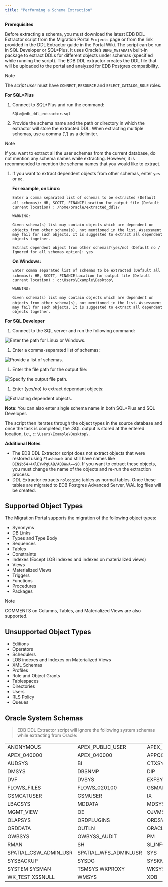 ```yaml
---
title: "Performing a Schema Extraction"
---
```


<div id="mp_schema_extraction" class="registered_link"></div>


**Prerequisites**

Before extracting a schema, you must download the latest EDB DDL Extractor script from the Migration Portal `Projects` page or from the link provided in the DDL Extractor guide in the Portal Wiki. The script can be run in SQL Developer or SQL\*Plus. It uses Oracle’s `DBMS_METADATA` built-in package to extract DDLs for different objects under schemas (specified while running the script). The EDB DDL extractor creates the DDL file that will be uploaded to the portal and analyzed for EDB Postgres compatibility.

<div class="note">

<div class="title">

Note

</div>

The *script user* must have `CONNECT`, `RESOURCE` and `SELECT_CATALOG_ROLE` roles.

</div>

**For SQL\*Plus**

1.  Connect to SQL\*Plus and run the command:

    `SQL>@edb_ddl_extractor.sql`

2.  Provide the schema name and the path or directory in which the extractor will store the extracted DDL. When extracting multiple schemas, use a comma (‘,’) as a delimiter.

<div class="note">

<div class="title">

Note

</div>

If you want to extract all the user schemas from the current database, do not mention any schema names while extracting. However, it is recommended to mention the schema names that you would like to extract.

</div>

1.  If you want to extract dependent objects from other schemas, enter `yes` or `no`.

    **For example, on Linux:**

    `Enter a comma separated list of schemas to be extracted (Default all schemas): HR, SCOTT, FINANCE` `Location for output file (Default current location) : /home/oracle/extracted_ddls/`

    `WARNING:`

    `Given schema(s) list may contain objects which are dependent on objects from other schema(s), not mentioned in the list.` `Assessment may fail for such objects. It is suggested to extract all dependent objects together.`

    `Extract dependent object from other schemas?(yes/no) (Default no / Ignored for all schemas option): yes`

    **On Windows:**

    `Enter comma separated list of schemas to be extracted (Default all schemas): HR, SCOTT, FINANCE` `Location for output file (Default current location) : c:\Users\Example\Desktop\`

    `WARNING:`

    `Given schema(s) list may contain objects which are dependent on objects from other schema(s), not mentioned in the list.` `Assessment may fail for such objects. It is suggested to extract all dependent objects together.`

**For SQL Developer**

1.  Connect to the SQL server and run the following command:

![*Enter the path for Linux or Windows.*](../images/mp_schema_extraction_paths.png)

1.  Enter a comma-separated list of schemas:

![*Provide a list of schemas.*](../images/mp_schema_extraction_list.png)

1.  Enter the file path for the output file:

![*Specify the output file path.*](../images/mp_schema_extraction_target.png)

1.  Enter (yes/no) to extract dependant objects:

![*Extracting dependent objects.*](../images/mp_schema_dependent_objects.png)

**Note**: You can also enter single schema name in both SQL\*Plus and SQL Developer.

The script then iterates through the object types in the source database and once the task is completed, the .SQL output is stored at the entered location, i.e., `c:\Users\Example\Desktop\`.

**Additional Notes**

-   The EDB DDL Extractor script does not extract objects that were restored using `Flashback` and still have names like `BIN$b54+4XlEYwPgUAB/AQBWwA==$0`. If you want to extract these objects, you must change the name of the objects and re-run the extraction process.
-   DDL Extractor extracts `nologging` tables as normal tables. Once these tables are migrated to EDB Postgres Advanced Server, WAL log files will be created.





## Supported Object Types

The Migration Portal supports the migration of the following object types:

-   Synonyms
-   DB Links
-   Types and Type Body
-   Sequences
-   Tables
-   Constraints
-   Indexes (Except LOB indexes and indexes on materialized views)
-   Views
-   Materialized Views
-   Triggers
-   Functions
-   Procedures
-   Packages

<div class="note">

<div class="title">

Note

</div>

COMMENTS on Columns, Tables, and Materialized Views are also supported.

</div>

## Unsupported Object Types

-   Editions
-   Operators
-   Schedulers
-   LOB indexes and Indexes on Materialized Views
-   XML Schemas
-   Profiles
-   Role and Object Grants
-   Tablespaces
-   Directories
-   Users
-   RLS Policy
-   Queues

## Oracle System Schemas

> EDB DDL Extractor script will ignore the following system schemas while extracting from Oracle:

|                          |                          |                      |
|--------------------------|--------------------------|----------------------|
| ANONYMOUS                | APEX\_PUBLIC\_USER       | APEX\_030200         |
| APEX\_040000             | APEX\_040000             | APPQOSSYS            |
| AUDSYS                   | BI                       | CTXSYS               |
| DMSYS                    | DBSNMP                   | DIP                  |
| DVF                      | DVSYS                    | EXFSYS               |
| FLOWS\_FILES             | FLOWS\_020100            | GSMADMIN\_INTERNAL   |
| GSMCATUSER               | GSMUSER                  | IX                   |
| LBACSYS                  | MDDATA                   | MDSYS                |
| MGMT\_VIEW               | OE                       | OJVMSYS              |
| OLAPSYS                  | ORDPLUGINS               | ORDSYS               |
| ORDDATA                  | OUTLN                    | ORACLE\_OCM          |
| OWBSYS                   | OWBYSS\_AUDIT            | PM                   |
| RMAN                     | SH                       | SI\_INFORMTN\_SCHEMA |
| SPATIAL\_CSW\_ADMIN\_USR | SPATIAL\_WFS\_ADMIN\_USR | SYS                  |
| SYSBACKUP                | SYSDG                    | SYSKM                |
| SYSTEM SYSMAN            | TSMSYS WKPROXY           | WKSYS                |
| WK\_TEST XS$NULL         | WMSYS                    | XDB                  |
